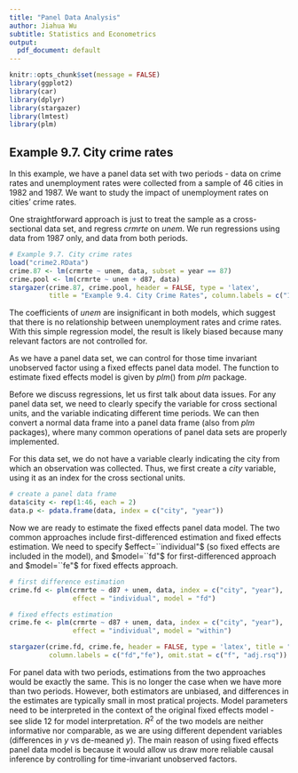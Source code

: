 ```yaml
---
title: "Panel Data Analysis"
author: Jiahua Wu
subtitle: Statistics and Econometrics
output:
  pdf_document: default
---
```


```r
knitr::opts_chunk$set(message = FALSE)
library(ggplot2)
library(car)
library(dplyr)
library(stargazer)
library(lmtest)
library(plm)
```

## Example 9.7. City crime rates
In this example, we have a panel data set with two periods - data on crime rates and unemployment rates were collected from a sample of 46 cities in 1982 and 1987. We want to study the impact of unemployment rates on cities' crime rates.

One straightforward approach is just to treat the sample as a cross-sectional data set, and regress $crmrte$ on $unem$. We run regressions using data from 1987 only, and data from both periods.
```r
# Example 9.7. City crime rates
load("crime2.RData")
crime.87 <- lm(crmrte ~ unem, data, subset = year == 87)
crime.pool <- lm(crmrte ~ unem + d87, data)
stargazer(crime.87, crime.pool, header = FALSE, type = 'latex', 
          title = "Example 9.4. City Crime Rates", column.labels = c("1987","pool"))
```
The coefficients of $unem$ are insignificant in both models, which suggest that there is no relationship between unemployment rates and crime rates. With this simple regression model, the result is likely biased because many relevant factors are not controlled for. 

As we have a panel data set, we can control for those time invariant unobserved factor using a fixed effects panel data model. The function to estimate fixed effects model is given by $plm()$ from $plm$ package. 

Before we discuss regressions, let us first talk about data issues. For any panel data set, we need to clearly specify the variable for cross sectional units, and the variable indicating different time periods. We can then convert a normal data frame into a panel data frame (also from $plm$ packages), where many common operations of panel data sets are properly implemented.

For this data set, we do not have a variable clearly indicating the city from which an observation was collected. Thus, we first create a $city$ variable, using it as an index for the cross sectional units.
```r
# create a panel data frame
data$city <- rep(1:46, each = 2)
data.p <- pdata.frame(data, index = c("city", "year"))
```

Now we are ready to estimate the fixed effects panel data model. The two common approaches include first-differenced estimation and fixed effects estimation. We need to specify $effect=``individual"$ (so fixed effects are included in the model), and $model=``fd"$ for first-differenced approach and $model=``fe"$ for fixed effects approach.
```r
# first difference estimation
crime.fd <- plm(crmrte ~ d87 + unem, data, index = c("city", "year"), 
                effect = "individual", model = "fd")

# fixed effects estimation
crime.fe <- plm(crmrte ~ d87 + unem, data, index = c("city", "year"), 
                effect = "individual", model = "within")

stargazer(crime.fd, crime.fe, header = FALSE, type = 'latex', title = "Example 9.4", 
          column.labels = c("fd","fe"), omit.stat = c("f", "adj.rsq"))
```
For panel data with two periods, estimations from the two approaches would be exactly the same. This is no longer the case when we have more than two periods. However, both estimators are unbiased, and differences in the estimates are typically small in most pratical projects. Model parameters need to be interpreted in the context of the original fixed effects model - see slide 12 for model interpretation. $R^2$ of the two models are neither informative nor comparable, as we are using different dependent variables (differences in $y$ vs de-meaned $y$). The main reason of using fixed effects panel data model is because it would allow us draw more reliable causal inference by controlling for time-invariant unobserved factors. 